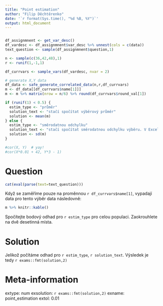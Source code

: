 ```yaml
---
title: "Point estimation"
author: "Filip Děchtěrenko"
date: '`r format(Sys.time(), "%d %B, %Y")`'
output: html_document
---
```


```r

```


```r

df_assignmnent <- get_var_desc()
df_vardesc <- df_assignmnent$var_desc %>% unnest(cols = c(data))
text_question <- sample(df_assignmnent$question,1)

n <- sample(c(36,42,48),1)
r <- runif(1,-1,1)

df_currvars <- sample_vars(df_vardesc, nvar = 2)

# generate X,Y data
df_data <- safe_generate_correlated_data(n,r,df_currvars)
m <- df_data[[df_currvars$name[1]]] 
m <- m %>% matrix(nrow = n/6) %>% round(df_currvars$round_val[1])

if (runif(1) < 0.5) {
  estim_type <- "průměr"
  solution_text <- "stačí spočítat výběrový průměr"
  solution <- mean(m)
} else {
  estim_type <- "směrodatnou odchylku"
  solution_text <- "stačí spočítat směrodatnou odchylku výběru. V Excelu jde o funkci SMODCH.VÝBĚR.S."
  solution <- sd(m)
}

#cor(X, Y)  # yay!
#cor(X*0.01 + 42, Y*3 - 1) 
```



Question
========
```r
cat(eval(parse(text=text_question)))
```

Když se zaměříme pouze na proměnnou `r df_currvars$name[1]`, vypadají data pro tento výběr data následovně:

```r
m %>% knitr::kable()

```

Spočítejte bodový odhad pro `r estim_type` pro celou populaci. Zaokrouhlete na dvě desetinná místa.

Solution
========
Jelikož počítáme odhad pro `r estim_type`, `r solution_text`. Výsledek je tedy `r exams::fmt(solution,2)`


Meta-information
================
extype: num
exsolution: `r exams::fmt(solution,2)`
exname: point_estimation
extol: 0.01